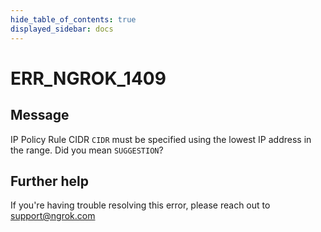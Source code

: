 ```yaml
---
hide_table_of_contents: true
displayed_sidebar: docs
---
```



# ERR_NGROK_1409

## Message

IP Policy Rule CIDR `CIDR` must be specified using the lowest IP address in the range. Did you mean `SUGGESTION`?

<ErrorDetails error="err_ngrok_1409" />

## Further help

If you're having trouble resolving this error, please reach out to [support@ngrok.com](mailto:support@ngrok.com?subject=Help%20with%20ERR_NGROK_1409)
